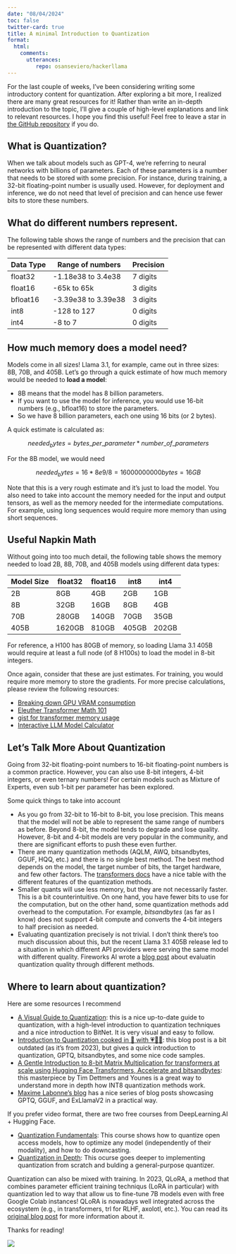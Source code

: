 ```yaml
---
date: "08/04/2024"
toc: false
twitter-card: true
title: A minimal Introduction to Quantization
format:
  html:
    comments:
      utterances:
         repo: osanseviero/hackerllama
---
```



For the last couple of weeks, I've been considering writing some introductory content for quantization. After exploring a bit more, I realized there are many great resources for it! Rather than write an in-depth introduction to the topic, I'll give a couple of high-level explanations and link to relevant resources. I hope you find this useful! Feel free to leave a star in [the GitHub repository](https://github.com/osanseviero/hackerllama) if you do.

## What is Quantization?

When we talk about models such as GPT-4, we're referring to neural networks with billions of parameters. Each of these parameters is a number that needs to be stored with some precision. For instance, during training, a 32-bit floating-point number is usually used. However, for deployment and inference, we do not need that level of precision and can hence use fewer bits to store these numbers.

## What do different numbers represent.

The following table shows the range of numbers and the precision that can be represented with different data types:

| Data Type | Range of numbers | Precision |
|-----------|-------------------|-----------|
| float32   | -1.18e38 to 3.4e38 | 7 digits  |
| float16   | -65k to 65k       | 3 digits  |
| bfloat16  | -3.39e38 to 3.39e38       | 3 digits  |
| int8      | -128 to 127       | 0 digits  |
| int4      | -8 to 7           | 0 digits  |


## How much memory does a model need?

Models come in all sizes! Llama 3.1, for example, came out in three sizes: 8B, 70B, and 405B. Let's go through a quick estimate of how much memory would be needed to **load a model**:

* 8B means that the model has 8 billion parameters.
* If you want to use the model for inference, you would use 16-bit numbers (e.g., bfloat16) to store the parameters.
* So we have 8 billion parameters, each one using 16 bits (or 2 bytes).

A quick estimate is calculated as:

$$
needed_bytes = bytes\_per\_parameter * number\_of\_parameters
$$

For the 8B model, we would need

$$
needed_bytes = 16 * 8e9 / 8 = 16000000000 bytes = 16GB
$$

Note that this is a very rough estimate and it's just to load the model. You also need to take into account the memory needed for the input and output tensors, as well as the memory needed for the intermediate computations. For example, using long sequences would require more memory than using short sequences.

## Useful Napkin Math

Without going into too much detail, the following table shows the memory needed to load 2B, 8B, 70B, and 405B models using different data types:

| Model Size | float32 | float16 | int8 | int4 |
|------------|---------|---------|------|------|
| 2B         | 8GB     | 4GB     | 2GB  | 1GB  |
| 8B         | 32GB    | 16GB    | 8GB  | 4GB  |
| 70B        | 280GB   | 140GB   | 70GB | 35GB |
| 405B       | 1620GB  | 810GB   | 405GB| 202GB|

For reference, a H100 has 80GB of memory, so loading Llama 3.1 405B would require at least a full node (of 8 H100s) to load the model in 8-bit integers.

Once again, consider that these are just estimates. For training, you would require more memory to store the gradients. For more precise calculations, please review the following resources:

* [Breaking down GPU VRAM consumption](https://asmirnov.xyz/vram)
* [Eleuther Transformer Math 101](https://blog.eleuther.ai/transformer-math/)
* [gist for transformer memory usage](https://gist.github.com/Quentin-Anthony/f43939791a7ceb0b01a4937308317be5)
* [Interactive LLM Model Calculator](https://huggingface.co/spaces/NyxKrage/LLM-Model-VRAM-Calculator)

## Let's Talk More About Quantization


Going from 32-bit floating-point numbers to 16-bit floating-point numbers is a common practice. However, you can also use 8-bit integers, 4-bit integers, or even ternary numbers! For certain models such as Mixture of Experts, even sub 1-bit per parameter has been explored.

Some quick things to take into account

* As you go from 32-bit to 16-bit to 8-bit, you lose precision. This means that the model will not be able to represent the same range of numbers as before. Beyond 8-bit, the model tends to degrade and lose quality. However, 8-bit and 4-bit models are very popular in the community, and there are significant efforts to push these even further.
* There are many quantization methods (AQLM, AWQ, bitsandbytes, GGUF, HQQ, etc.) and there is no single best method. The best method depends on the model, the target number of bits, the target hardware, and few other factors. The [transformers docs](https://huggingface.co/docs/transformers/main/en/quantization/overview#when-to-use-what) have a nice table with the different features of the quantization methods.
* Smaller quants will use less memory, but they are not necessarily faster. This is a bit counterintuitive. On one hand, you have fewer bits to use for the computation, but on the other hand, some quantization methods add overhead to the computation. For example, _bitsandbytes_ (as far as I know) does not support 4-bit compute and converts the 4-bit integers to half precision as needed.
* Evaluating quantization precisely is not trivial. I don't think there's too much discussion about this, but the recent Llama 3.1 405B release led to a situation in which different API providers were serving the same model with different quality. Fireworks AI wrote a [blog post](https://fireworks.ai/blog/fireworks-quantization) about evaluatin quantization quality through different methods.

## Where to learn about quantization?

Here are some resources I recommend

* [A Visual Guide to Quantization](https://newsletter.maartengrootendorst.com/p/a-visual-guide-to-quantization#footnote-3-145531349): this is a nice up-to-date guide to quantization, with a high-level introduction to quantization techniques and a nice introduction to BitNet. It is very visual and easy to follow.
* [Introduction to Quantization cooked in 🤗 with 💗🧑‍🍳](https://huggingface.co/blog/merve/quantization): this blog post is a bit outdated (as it's from 2023), but gives a quick introduction to quantization, GPTQ, bitsandbytes, and some nice code samples.
* [A Gentle Introduction to 8-bit Matrix Multiplication for transformers at scale using Hugging Face Transformers, Accelerate and bitsandbytes](https://huggingface.co/blog/hf-bitsandbytes-integration): this masterpiece by Tim Dettmers and Younes is a great way to understand more in depth how INT8 quantization methods work. 
* [Maxime Labonne's blog](https://mlabonne.github.io/blog/posts/Introduction_to_Weight_Quantization.html) has a nice series of blog posts showcasing GPTQ, GGUF, and ExLlamaV2 in a practical way.

If you prefer video format, there are two free courses from DeepLearning.AI + Hugging Face.

* [Quantization Fundamentals](https://www.deeplearning.ai/short-courses/quantization-fundamentals-with-hugging-face/): This course shows how to quantize open access models, how to optimize any model (independently of their modality), and how to do downcasting.
* [Quantization in Depth](https://www.deeplearning.ai/short-courses/quantization-in-depth/): This ocurse goes deeper to implementing quantization from scratch and bulding a general-purpose quantizer.

Quantization can also be mixed with training. In 2023, QLoRA, a method that combines parameter efficient training techniqus (LoRA in particular) with quantization led to way that allow us to fine-tune 7B models even with free Google Colab instances! QLoRA is nowadays well integrated across the ecosystem (e.g., in transformers, trl for RLHF, axolotl, etc.). You can read its [original blog post](https://huggingface.co/blog/4bit-transformers-bitsandbytes) for more information about it.

Thanks for reading!

![](llamas.png)